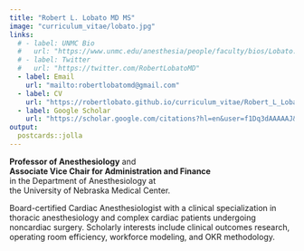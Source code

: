 ```yaml
---
title: "Robert L. Lobato MD MS"
image: "curriculum_vitae/lobato.jpg"
links:
  # - label: UNMC Bio
  #   url: "https://www.unmc.edu/anesthesia/people/faculty/bios/Lobato.html"
  # - label: Twitter
  #   url: "https://twitter.com/RobertLobatoMD"
  - label: Email
    url: "mailto:robertlobatomd@gmail.com"
  - label: CV
    url: "https://robertlobato.github.io/curriculum_vitae/Robert_L_Lobato_CV.pdf"
  - label: Google Scholar
    url: "https://scholar.google.com/citations?hl=en&user=f1Dq3dAAAAAJ&view_op=list_works&sortby=pubdate"
output:
  postcards::jolla
---
```


<!-- ## Bio -->

**Professor of Anesthesiology** and<br>**Associate Vice Chair for Administration and Finance**<br>in the Department of Anesthesiology at<br>the University of Nebraska Medical Center.

Board-certified Cardiac Anesthesiologist with a clinical specialization in thoracic anesthesiology and complex cardiac patients undergoing noncardiac surgery. Scholarly interests include clinical outcomes research, operating room efficiency, workforce modeling, and OKR methodology.

<!-- ## Medical Education and Training -->

<!-- **Duke University Medical Center**<br> -->
<!-- Anesthesiology Residency and<br> -->
<!-- Cardiothoracic Anesthesiology Fellowship | 2010 -->

<!-- **Stanford University School of Medicine**<br> -->
<!-- Medical Doctorate and <br> -->
<!-- Masters Degree in Clinical Epidemiology | 2004 -->

<a rel="me" href="https://mstdn.social/@robertlobatomd"></a>